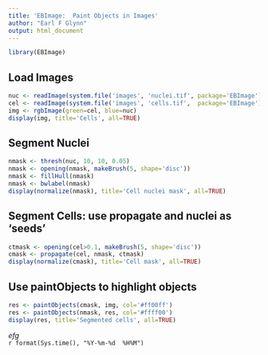 ```yaml
---
title: 'EBImage:  Paint Objects in Images'
author: "Earl F Glynn"
output: html_document
---
```


```r
library(EBImage)
```

## Load Images

```r
nuc <- readImage(system.file('images', 'nuclei.tif', package='EBImage'))
cel <- readImage(system.file('images', 'cells.tif',  package='EBImage'))
img <- rgbImage(green=cel, blue=nuc)
display(img, title='Cells', all=TRUE)
```

## Segment Nuclei

```r
nmask <- thresh(nuc, 10, 10, 0.05)
nmask <- opening(nmask, makeBrush(5, shape='disc'))
nmask <- fillHull(nmask)
nmask <- bwlabel(nmask)
display(normalize(nmask), title='Cell nuclei mask', all=TRUE)
```

## Segment Cells:  use propagate and nuclei as 'seeds'

```r
ctmask <- opening(cel>0.1, makeBrush(5, shape='disc'))
cmask <- propagate(cel, nmask, ctmask)
display(normalize(cmask), title='Cell mask', all=TRUE)
```

## Use paintObjects to highlight objects

```r
res <- paintObjects(cmask, img, col='#ff00ff')
res <- paintObjects(nmask, res, col='#ffff00')
display(res, title='Segmented cells', all=TRUE)
```                                                             

*efg*  
`r format(Sys.time(), "%Y-%m-%d  %H%M")` 